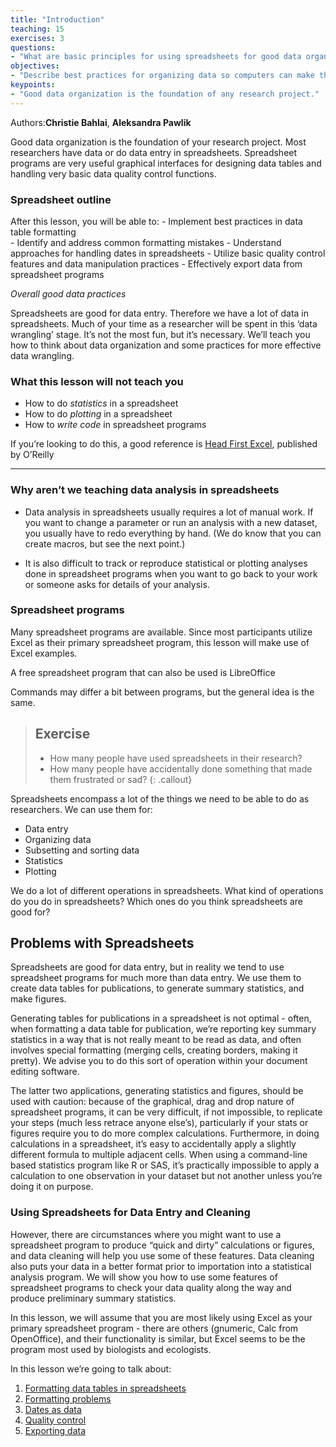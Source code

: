 ```yaml
---
title: "Introduction"
teaching: 15
exercises: 3
questions:
- "What are basic principles for using spreadsheets for good data organization?"
objectives:
- "Describe best practices for organizing data so computers can make the best use of data sets."
keypoints:
- "Good data organization is the foundation of any research project."
---
```


Authors:**Christie Bahlai**, **Aleksandra Pawlik**<br>  

Good data organization is the foundation of your research
project. Most researchers have data or do data entry in
spreadsheets. Spreadsheet programs are very useful graphical
interfaces for designing data tables and handling very basic data
quality control functions.

### Spreadsheet outline

After this lesson, you will be able to:
- Implement best practices in data table formatting  
- Identify and address common formatting mistakes
- Understand approaches for handling dates in spreadsheets
- Utilize basic quality control features and data manipulation practices
- Effectively export data from spreadsheet programs

*Overall good data practices*

Spreadsheets are good for data entry. Therefore we have a lot of data
in spreadsheets. 
Much of your time as a researcher will be spent in this 'data wrangling' stage.
It's not the most fun, but it's necessary. We'll teach you how to think
about data organization and some practices for more effective data wrangling.

### What this lesson will not teach you

- How to do *statistics* in a spreadsheet
- How to do *plotting* in a spreadsheet
- How to *write code* in spreadsheet programs

If you're looking to do this, a good reference is
[Head First Excel](https://www.amazon.com/Head-First-Excel-learners-spreadsheets/dp/0596807694/), published by O'Reilly

---

### Why aren't we teaching data analysis in spreadsheets

- Data analysis in spreadsheets usually requires a lot of manual
  work. If you want to change a parameter or run an analysis with a
  new dataset, you usually have to redo everything by hand. (We do
  know that you can create macros, but see the next point.)

- It is also difficult to track or reproduce statistical or plotting
  analyses done in spreadsheet programs when you want to go back to
  your work or someone asks for details of your analysis.

### Spreadsheet programs

Many spreadsheet programs are available. Since most participants utilize Excel as their primary spreadsheet program, this lesson will make use of Excel examples.

A free spreadsheet program that can also be used is LibreOffice

Commands may differ a bit between programs, but the general idea
is the same.

> ## Exercise
> - How many people have used spreadsheets in their research?
> - How many people have accidentally done something that made them
> frustrated or sad?
{: .callout}

Spreadsheets encompass a lot of the things we need
to be able to do as researchers. We can use them for:

- Data entry
- Organizing data
- Subsetting and sorting data
- Statistics
- Plotting

We do a lot of different operations in spreadsheets. What kind of operations do you do in spreadsheets? Which ones do you think spreadsheets are good for?


## Problems with Spreadsheets

Spreadsheets are good for data entry, but in reality we tend to
use spreadsheet programs for much more than data entry. We use them
to create data tables for publications, to generate summary
statistics, and make figures.

Generating tables for publications in a spreadsheet is not
optimal - often, when formatting a data table for publication, we’re
reporting key summary statistics in a way that is not really meant to
be read as data, and often involves special formatting
(merging cells, creating borders, making it pretty). We advise you to
do this sort of operation within your document editing software.

The latter two applications, generating statistics and figures, should 
be used with caution: because of the graphical, drag and drop nature of 
spreadsheet programs, it can be very difficult, if not impossible, to 
replicate your steps (much less retrace anyone else's), particularly if your 
stats or figures require you to do more complex calculations. Furthermore, 
in doing calculations in a spreadsheet, it’s easy to accidentally apply a 
slightly different formula to multiple adjacent cells. When using a 
command-line based statistics program like R or SAS, it’s practically 
impossible to apply a calculation to one observation in your 
dataset but not another unless you’re doing it on purpose. 

### Using Spreadsheets for Data Entry and Cleaning

However, there are circumstances where you might want to use a spreadsheet 
program to produce “quick and dirty” calculations or figures, and data 
cleaning will help you use some of these features. Data cleaning also
puts your data in a better format prior to importation into a 
statistical analysis program. We will show you how to use some features of 
spreadsheet programs to check your data quality along the way and produce 
preliminary summary statistics.

In this lesson, we will assume that you are most likely using Excel as
your primary spreadsheet program - there are others (gnumeric, Calc
from OpenOffice), and their functionality is similar, but Excel seems
to be the program most used by biologists and ecologists.

In this lesson we're going to talk about:

1. [Formatting data tables in spreadsheets](../01-format-data/)
2. [Formatting problems](../02-common-mistakes/)
3. [Dates as data](../03-dates-as-data/)
4. [Quality control](../04-quality-control/)
5. [Exporting data](../05-exporting-data/)

